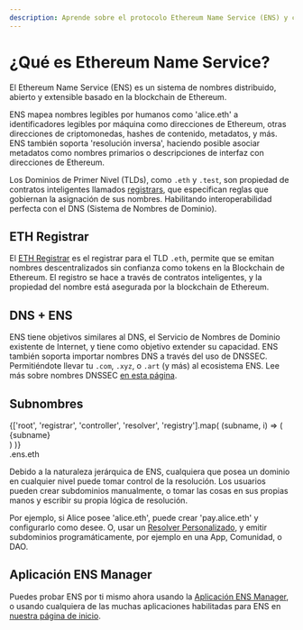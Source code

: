 ```yaml
---
description: Aprende sobre el protocolo Ethereum Name Service (ENS) y cómo habilita el nombrado descentralizado en la blockchain de Ethereum.
---
```



# ¿Qué es Ethereum Name Service?

El Ethereum Name Service (ENS) es un sistema de nombres distribuido, abierto y extensible basado en la blockchain de Ethereum.

<Card className="flex flex-col items-center justify-center gap-2 sm:flex-row">
  <EnsProfile name="nick.eth" />
  <EnsProfile name="jefflau.eth" />
</Card>

ENS mapea nombres legibles por humanos como 'alice.eth' a identificadores legibles por máquina como direcciones de Ethereum, otras direcciones de criptomonedas, hashes de contenido, metadatos, y más.
ENS también soporta 'resolución inversa', haciendo posible asociar metadatos como nombres primarios o descripciones de interfaz con direcciones de Ethereum.

Los Dominios de Primer Nivel (TLDs), como `.eth` y `.test`, son propiedad de contratos inteligentes llamados [registrars](/es/registry/eth), que especifican reglas que gobiernan la asignación de sus nombres.
Habilitando interoperabilidad perfecta con el DNS (Sistema de Nombres de Dominio).

## ETH Registrar

El [ETH Registrar](/es/registry/eth) es el registrar para el TLD `.eth`, permite que se emitan nombres descentralizados sin confianza como tokens en la Blockchain de Ethereum.
El registro se hace a través de contratos inteligentes, y la propiedad del nombre está asegurada por la blockchain de Ethereum.

## DNS + ENS

ENS tiene objetivos similares al DNS, el Servicio de Nombres de Dominio existente de Internet, y tiene como objetivo extender su capacidad.
ENS también soporta importar nombres DNS a través del uso de DNSSEC.
Permitiéndote llevar tu `.com`, `.xyz`, o `.art` (y más) al ecosistema ENS. Lee más sobre nombres DNSSEC [en esta página](/es/learn/dns).

<DNSGrid />

## Subnombres

<Card className="flex items-center justify-center text-xl">
  <div className="text-right font-bold">
    {['root', 'registrar', 'controller', 'resolver', 'registry'].map(
      (subname, i) => (
        <div
          className={
            ['opacity-20', 'opacity-50', '', 'opacity-50', 'opacity-20'][i]
          }
          key={subname}
        >
          {subname}
        </div>
      )
    )}
  </div>
  <div className="text-blue font-bold">.ens.eth</div>
</Card>

Debido a la naturaleza jerárquica de ENS, cualquiera que posea un dominio en cualquier nivel puede tomar control de la resolución.
Los usuarios pueden crear subdominios manualmente, o tomar las cosas en sus propias manos y escribir su propia lógica de resolución.

Por ejemplo, si Alice posee 'alice.eth', puede crear 'pay.alice.eth' y configurarlo como desee.
O, usar un [Resolver Personalizado](/es/resolvers/quickstart), y emitir subdominios programáticamente, por ejemplo en una App, Comunidad, o DAO.

<EmbedLink
  href="/es/web/subdomains"
  title="Emisión de Subdominios"
  description="Aprende cómo emitir subdominios en ENS."
/>

## Aplicación ENS Manager

Puedes probar ENS por ti mismo ahora usando la [Aplicación ENS Manager](https://ens.app/), o usando cualquiera de las muchas aplicaciones habilitadas para ENS en [nuestra página de inicio](https://ens.domains/).

<EmbedLink
  href="https://ens.app"
  target="_blank"
  title="Aplicación ENS Manager"
  description="La Aplicación ENS Manager es una interfaz basada en web para gestionar nombres ENS."
/>
